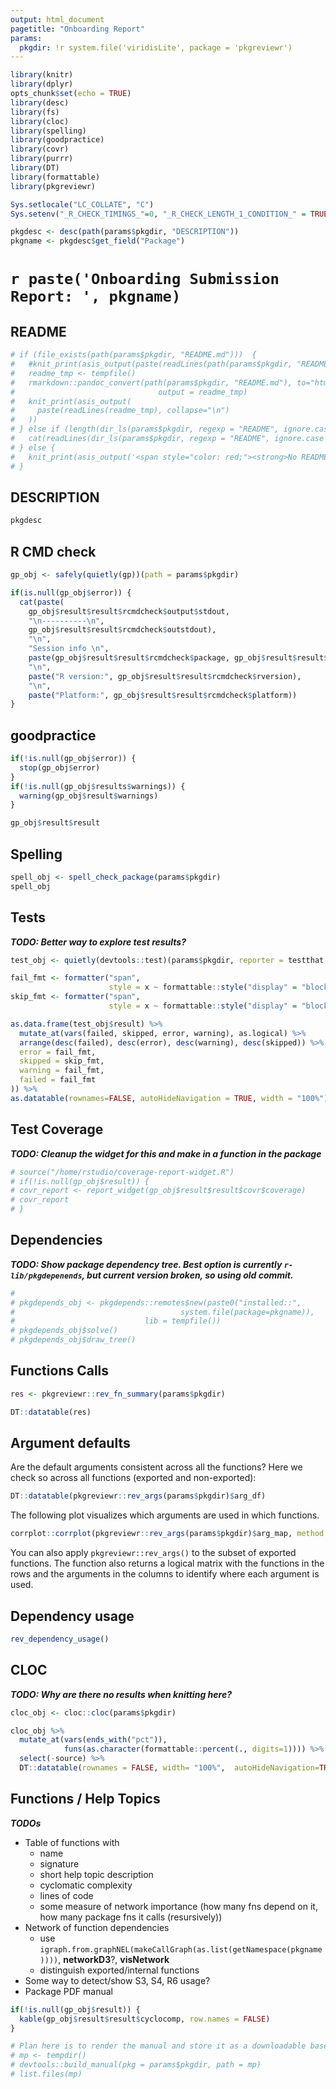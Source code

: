 ```yaml
---
output: html_document
pagetitle: "Onboarding Report"
params:
  pkgdir: !r system.file('viridisLite', package = 'pkgreviewr')
---
```


```r
library(knitr)
library(dplyr)
opts_chunk$set(echo = TRUE)
library(desc)
library(fs)
library(cloc)
library(spelling)
library(goodpractice)
library(covr)
library(purrr)
library(DT)
library(formattable)
library(pkgreviewr)
```


```r
Sys.setlocale("LC_COLLATE", "C")
Sys.setenv("_R_CHECK_TIMINGS_"=0, "_R_CHECK_LENGTH_1_CONDITION_" = TRUE)
```

```r
pkgdesc <- desc(path(params$pkgdir, "DESCRIPTION"))
pkgname <- pkgdesc$get_field("Package")
```
# `r paste('Onboarding Submission Report: ', pkgname)` {.tabset}

## README

```r
# if (file_exists(path(params$pkgdir, "README.md")))  {
#   #knit_print(asis_output(paste(readLines(path(params$pkgdir, "README.md")), collapse = "\n")))
#   readme_tmp <- tempfile()
#   rmarkdown::pandoc_convert(path(params$pkgdir, "README.md"), to="html",
#                                output = readme_tmp)
#   knit_print(asis_output(
#     paste(readLines(readme_tmp), collapse="\n")
#   ))
# } else if (length(dir_ls(params$pkgdir, regexp = "README", ignore.case = TRUE))) {
#   cat(readLines(dir_ls(params$pkgdir, regexp = "README", ignore.case = TRUE)[1]), sep = "\n")
# } else {
#   knit_print(asis_output('<span style="color: red;"><strong>No README found!<strong/><span/>'))
# }
```


## DESCRIPTION

```r
pkgdesc
```


## R CMD check

```r
gp_obj <- safely(quietly(gp))(path = params$pkgdir)
```

```r
if(is.null(gp_obj$error)) {
  cat(paste(
    gp_obj$result$result$rcmdcheck$output$stdout,
    "\n----------\n",
    gp_obj$result$result$rcmdcheck$outstdout),
    "\n",
    "Session info \n",
    paste(gp_obj$result$result$rcmdcheck$package, gp_obj$result$result$rcmdcheck$version),
    "\n",
    paste("R version:", gp_obj$result$result$rcmdcheck$rversion),
    "\n",
    paste("Platform:", gp_obj$result$result$rcmdcheck$platform))
}
```

## goodpractice

```r
if(!is.null(gp_obj$error)) {
  stop(gp_obj$error)
}
if(!is.null(gp_obj$results$warnings)) {
  warning(gp_obj$result$warnings)
}
```

```r
gp_obj$result$result
```

## Spelling

```r
spell_obj <- spell_check_package(params$pkgdir)
spell_obj
```

## Tests

***TODO: Better way to explore test results?***

```r
test_obj <- quietly(devtools::test)(params$pkgdir, reporter = testthat::SummaryReporter)
```

```r
fail_fmt <- formatter("span",
                      style = x ~ formattable::style("display" = "block", "padding" = "0 4px", "border-radius" = "4px",  "background-color" = ifelse(x, "lightpink", "white")))
skip_fmt <- formatter("span",
                      style = x ~ formattable::style("display" = "block", "padding" = "0 4px", "border-radius" = "4px",  "background-color" = ifelse(x, "yellow", "white")))

as.data.frame(test_obj$result) %>%
  mutate_at(vars(failed, skipped, error, warning), as.logical) %>%
  arrange(desc(failed), desc(error), desc(warning), desc(skipped)) %>% formattable(list(
  error = fail_fmt,
  skipped = skip_fmt,
  warning = fail_fmt,
  failed = fail_fmt
)) %>%
as.datatable(rownames=FALSE, autoHideNavigation = TRUE, width = "100%")
```

## Test Coverage

***TODO: Cleanup the widget for this and make in a function in the package***

```r
# source("/home/rstudio/coverage-report-widget.R")
# if(!is.null(gp_obj$result)) {
# covr_report <- report_widget(gp_obj$result$result$covr$coverage)
# covr_report
# }
```

## Dependencies

***TODO: Show package dependency tree.  Best option is currently `r-lib/pkgdepenends`,
but current version broken, so using old commit.***

```r
# 
# pkgdepends_obj <- pkgdepends::remotes$new(paste0("installed::",
#                                     system.file(package=pkgname)),
#                             lib = tempfile())
# pkgdepends_obj$solve()
# pkgdepends_obj$draw_tree()
```

## Functions Calls

```r
res <- pkgreviewr::rev_fn_summary(params$pkgdir)

DT::datatable(res)
```

## Argument defaults

Are the default arguments consistent across all the functions? Here we check so across all functions (exported and non-exported):

```r
DT::datatable(pkgreviewr::rev_args(params$pkgdir)$arg_df)
```

The following plot visualizes which arguments are used in which functions.

```r
corrplot::corrplot(pkgreviewr::rev_args(params$pkgdir)$arg_map, method = 'square')
```

You can also apply `pkgreviewr::rev_args()` to the subset of exported functions. The function also returns a logical matrix with the functions in the rows and the arguments in the columns to identify where each argument is used.

## Dependency usage

```r
rev_dependency_usage()
```

## CLOC

***TODO: Why are there no results when knitting here?***

```r
cloc_obj <- cloc::cloc(params$pkgdir)

cloc_obj %>%
  mutate_at(vars(ends_with("pct")),
            funs(as.character(formattable::percent(., digits=1)))) %>%
  select(-source) %>%
  DT::datatable(rownames = FALSE, width= "100%",  autoHideNavigation=TRUE)
```

## Functions / Help Topics

***TODOs***

-   Table of functions with
    -   name
    -   signature
    -   short help topic description
    -   cyclomatic complexity
    -   lines of code
    -   some measure of network importance (how many fns depend on it, how many package fns it calls (resursively))
-   Network of function dependencies
    -   use `igraph.from.graphNEL(makeCallGraph(as.list(getNamespace(pkgname))))`, **networkD3**?, **visNetwork**
    -   distinguish exported/internal functions
-   Some way to detect/show S3, S4, R6 usage?
-   Package PDF manual

```r
if(!is.null(gp_obj$result)) {
  kable(gp_obj$result$result$cyclocomp, row.names = FALSE)
}
```


```r
# Plan here is to render the manual and store it as a downloadable base64 object)
# mp <- tempdir()
# devtools::build_manual(pkg = params$pkgdir, path = mp)
# list.files(mp)
```



